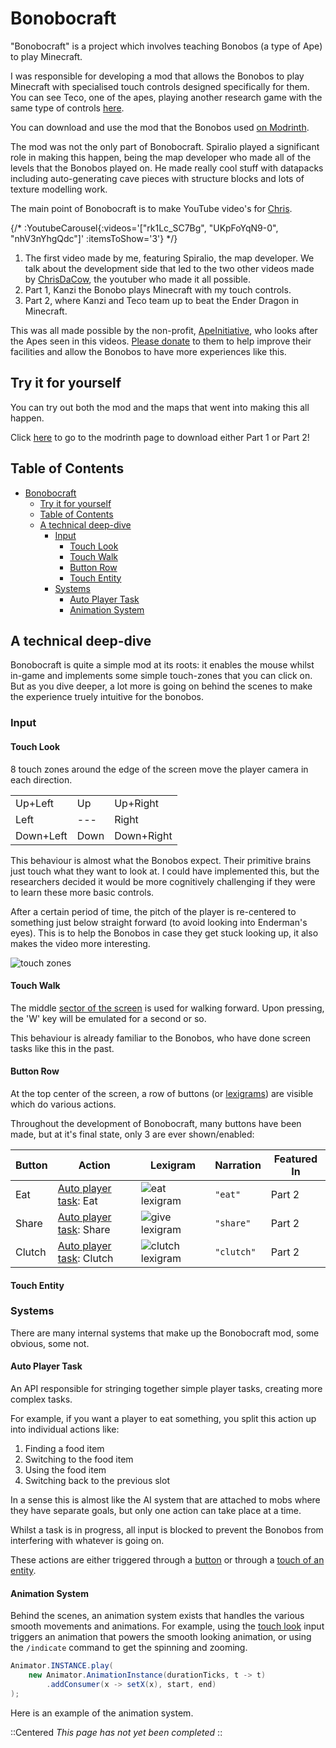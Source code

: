 
# Bonobocraft

"Bonobocraft" is a project which involves teaching Bonobos (a type of Ape) to play Minecraft.

I was responsible for developing a mod that allows the Bonobos to play Minecraft with specialised touch
controls designed specifically for them. You can see Teco, one of the apes, playing another research game with
the same type of controls [here](https://youtu.be/lkllvEOClXw).

You can download and use the mod that the Bonobos used [on Modrinth](https://modrinth.com/mod/bonobocraft).

The mod was not the only part of Bonobocraft. Spiralio played a significant role in making this happen, being
the map developer who made all of the levels that the Bonobos played on. He made really cool stuff with datapacks
including auto-generating cave pieces with structure blocks and lots of texture modelling work.

The main point of Bonobocraft is to make YouTube video's for [Chris](https://youtube.com/@ChrisDaCow).

{/* :YoutubeCarousel{:videos='["rk1Lc_SC7Bg", "UKpFoYqN9-0", "nhV3nYhgQdc"]' :itemsToShow='3'} */}

1. The first video made by me, featuring Spiralio, the map developer. We talk about the development side that led to
the two other videos made by [ChrisDaCow](https://youtube.com/@ChrisDaCow), the youtuber who made it all possible.
2. Part 1, Kanzi the Bonobo plays Minecraft with my touch controls.
3. Part 2, where Kanzi and Teco team up to beat the Ender Dragon in Minecraft.

This was all made possible by the non-profit, [ApeInitiative](https://apeinitiative.org),
who looks after the Apes seen in this videos.
[Please donate](https://www.paypal.com/donate?hosted_button_id=XFENBVSH7FVUJ) to them to help improve their
facilities and allow the Bonobos to have more experiences like this.

## Try it for yourself

You can try out both the mod and the maps that went into making this all happen.

Click [here](https://modrinth.com/modpack/bonobocraft) to go to the modrinth page to download either
Part 1 or Part 2!

## Table of Contents

- [Bonobocraft](#bonobocraft)
  - [Try it for yourself](#try-it-for-yourself)
  - [Table of Contents](#table-of-contents)
  - [A technical deep-dive](#a-technical-deep-dive)
    - [Input](#input)
      - [Touch Look](#touch-look)
      - [Touch Walk](#touch-walk)
      - [Button Row](#button-row)
      - [Touch Entity](#touch-entity)
    - [Systems](#systems)
      - [Auto Player Task](#auto-player-task)
      - [Animation System](#animation-system)

## A technical deep-dive

Bonobocraft is quite a simple mod at its roots: it enables the mouse whilst in-game and implements some simple touch-zones that you can click on. But as you dive deeper, a lot more is going on behind the scenes to make the experience truely intuitive for the bonobos.

### Input

#### Touch Look

8 touch zones around the edge of the screen move the player camera in each direction.

|           |      |            | 
| --------- | ---- | ---------- |
| Up+Left   | Up   | Up+Right   |
| Left      | ---  | Right      |
| Down+Left | Down | Down+Right |

This behaviour is almost what the Bonobos expect. Their primitive brains just touch what they want to look at. I could have implemented this, but the researchers decided it would be more cognitively challenging if they were to learn these more basic controls.

After a certain period of time, the pitch of the player is re-centered to something just below straight forward (to avoid looking into Enderman's eyes). This is to help the Bonobos in case they get stuck looking up, it also makes the video more interesting.

<Image src={touchZonesImage} alt="touch zones" />

#### Touch Walk

The middle [sector of the screen](#touch-look) is used for walking forward. Upon pressing, the 'W' key will be emulated for a second or so.

This behaviour is already familiar to the Bonobos, who have done screen tasks like this in the past.

#### Button Row

At the top center of the screen, a row of buttons (or [lexigrams](https://www.apeinitiative.org/lexigrams)) are visible which do various actions.

Throughout the development of Bonobocraft, many buttons have been made, but at it's final state, only 3 are ever shown/enabled:

| Button | Action                                        | Lexigram             | Narration  | Featured In |
| ------ | --------------------------------------------- | -------------------- | ---------- | ------------|
| Eat    | [Auto player task](#auto-player-task): Eat    | <Image src={eatLexigram} alt="eat lexigram" /> | `"eat"`    | Part 2 |
| Share  | [Auto player task](#auto-player-task): Share  | <Image src={giveLexigram} alt="give lexigram" /> | `"share"`  | Part 2 |
| Clutch | [Auto player task](#auto-player-task): Clutch | <Image src={clutchLexigram} alt="clutch lexigram" /> | `"clutch"` | Part 2 |

#### Touch Entity

### Systems

There are many internal systems that make up the Bonobocraft mod, some obvious, some not.

#### Auto Player Task

An API responsible for stringing together simple player tasks, creating more complex tasks.

For example, if you want a player to eat something, you split this action up into individual actions like:

1. Finding a food item
2. Switching to the food item
3. Using the food item
4. Switching back to the previous slot

In a sense this is almost like the AI system that are attached to mobs where they have separate goals, but only
one action can take place at a time.

Whilst a task is in progress, all input is blocked to prevent the Bonobos from interfering with whatever is going
on.

These actions are either triggered through a [button](#button-row) or through a [touch of an entity](#touch-entity).

#### Animation System

Behind the scenes, an animation system exists that handles the various smooth movements and animations.
For example, using the [touch look](#touch-look) input triggers an animation that powers the smooth looking
animation, or using the `/indicate` command to get the spinning and zooming.

```java
Animator.INSTANCE.play(
    new Animator.AnimationInstance(durationTicks, t -> t)
        .addConsumer(x -> setX(x), start, end)
);
```

Here is an example of the animation system.

::Centered
*This page has not yet been completed*
::
